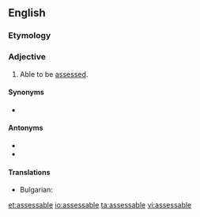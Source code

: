 ==English==

===Etymology===
{{suffix|assess|able|lang=en}}

===Adjective===
{{en-adj}}

# Able to be [[assess]]ed.

====Synonyms====
* {{l/en|measurable}}

====Antonyms====
* {{l/en|unassessable}}
* {{l/en|nonassessable}}

====Translations====
{{trans-top|able to be assessed}}
* Bulgarian: {{t|bg|облагаем|tr=oblagaem}}
{{trans-mid}}
{{trans-bottom}}

[[et:assessable]]
[[io:assessable]]
[[ta:assessable]]
[[vi:assessable]]